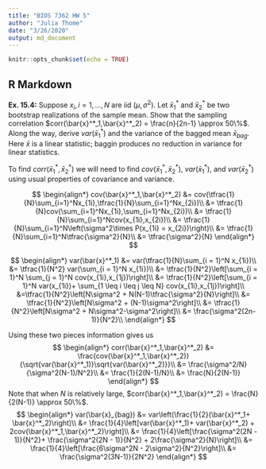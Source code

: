 ```yaml
---
title: "BIOS 7362 HW 5"
author: "Julia Thome"
date: "3/26/2020"
output: md_document
---
```


```r
knitr::opts_chunk$set(echo = TRUE)
```

## R Markdown

**Ex. 15.4:** Suppose $x_i, i = 1, \ldots,N$ are iid $(\mu,\sigma^2)$. Let $\bar{x}^*_1$ and $\bar{x}^*_2$ be two bootstrap realizations of the sample mean. Show that the sampling correlation $corr(\bar{x}^*_1,\bar{x}^*_2) = \frac{n}{2n-1} \approx 50\%$. Along the way, derive $var(\bar{x}^*_1)$ and the variance of the bagged mean $\bar{x}_{bag}$. Here $\bar{x}$ is a linear statistic; baggin produces no reduction in variance for linear statistics.

To find $corr(\bar{x}^*_1,\bar{x}^*_2)$ we will need to find $cov(\bar{x}^*_1,\bar{x}^*_2)$, $var(\bar{x}^*_1)$, and $var(\bar{x}^*_2)$ using usual properties of covariance and variance.

$$
\begin{align*}
cov(\bar{x}^*_1,\bar{x}^*_2) &= cov(\tfrac{1}{N}\sum_{i=1}^Nx_{1i},\tfrac{1}{N}\sum_{i=1}^Nx_{2i})\\
&= \tfrac{1}{N}cov(\sum_{i=1}^Nx_{1i},\sum_{i=1}^Nx_{2i})\\
&= \tfrac{1}{N}\sum_{i=1}^Ncov(x_{1i},x_{2i})\\
&= \tfrac{1}{N}\sum_{i=1}^N\left(\sigma^2\times P(x_{1i} = x_{2i})\right)\\
&= \tfrac{1}{N}\sum_{i=1}^N\tfrac{\sigma^2}{N}\\
&= \tfrac{\sigma^2}{N}
\end{align*}
$$

$$
\begin{align*}
var(\bar{x}^*_1) &= var(\tfrac{1}{N}\sum_{i = 1}^N x_{1i})\\
&= \tfrac{1}{N^2} var(\sum_{i = 1}^N x_{1i})\\
&= \tfrac{1}{N^2}\left[\sum_{i = 1}^N \sum_{j = 1}^N cov(x_{1i},x_{1j})\right]\\
&= \tfrac{1}{N^2}\left[\sum_{i = 1}^N var(x_{1i})+  \sum_{1 \leq i \leq j \leq N} cov(x_{1i},x_{1j})\right]\\
&=\tfrac{1}{N^2}\left[N\sigma^2 + N(N-1)\tfrac{\sigma^2}{N}\right]\\
&= \tfrac{1}{N^2}\left[N\sigma^2 + (N-1)\sigma^2\right]\\
&= \tfrac{1}{N^2}\left[N\sigma^2 + N\sigma^2-\sigma^2\right]\\
&= \frac{\sigma^2(2n-1)}{N^2}\\
\end{align*}
$$

Using these two pieces information gives us
$$
\begin{align*}
corr(\bar{x}^*_1,\bar{x}^*_2) &= \frac{cov(\bar{x}^*_1,\bar{x}^*_2)}{\sqrt{var(\bar{x}^*_1)}\sqrt{var(\bar{x}^*_2)}}\\
&= \frac{\sigma^2/N}{\sigma^2(N-1)/N^2}\\
&=  \frac{1}{2(N-1)/N}\\
&= \frac{N}{2(N-1)}
\end{align*}
$$
Note that when $N$ is relatively large, $corr(\bar{x}^*_1,\bar{x}^*_2) =  \frac{N}{2(N-1)} \approx 50\%$.
$$
\begin{align*}
var(\bar{x}_{bag}) &= var\left(\frac{1}{2}(\bar{x}^*_1+ \bar{x}^*_2)\right)\\
&= \frac{1}{4}\left[var(\bar{x}^*_1)+ var(\bar{x}^*_2) + 2cov(\bar{x}^*_1,\bar{x}^*_2)\right]\\
&= \frac{1}{4}\left[\frac{\sigma^2(2N - 1)}{N^2}+ \frac{\sigma^2(2N - 1)}{N^2} + 2\frac{\sigma^2}{N}\right]\\
&= \frac{1}{4}\left[\frac{6\sigma^2N - 2\sigma^2}{N^2}\right]\\
&= \frac{\sigma^2(3N-1)}{2N^2}
\end{align*}
$$
